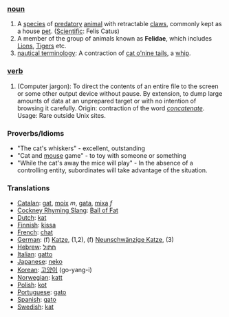 ===[[noun]]===
#A [[species]] of [[predatory]] [[animal]]  with retractable [[claw]]s, commonly kept as a house [[pet]]. ([[Scientific]]: Felis Catus)
#A member of the group of animals known as '''Felidae''', which includes [[Lion]]s, [[Tiger]]s etc.
#[[nautical terminology]]: A contraction of [[cat o'nine tails]], a [[whip]].

===[[verb]]===
#(Computer jargon): To direct the contents of an entire file to the screen or some other output device without pause. By extension, to dump large amounts of data at an unprepared target or with no intention of browsing it carefully. Origin: contraction of the word ''[[concatenate]]''. Usage: Rare outside Unix sites. 

===Proverbs/Idioms===
* "The cat's whiskers" - excellent, outstanding
* "Cat and [[mouse]] game" - to toy with someone or something
* "While the cat's away the mice will play" - In the absence of a controlling entity, subordinates will take advantage of the situation.

===Translations===
*[[Catalan]]: [[gat]], [[moix]] ''m'', [[gata]], [[mixa]] ''f''
*[[Cockney Rhyming Slang]]: [[Ball of Fat]]
*[[Dutch]]: [[kat]]
*[[Finnish]]: [[kissa]]
*[[French]]: [[chat]]
*[[German]]: (f) [[Katze]], (1,2), (f) [[Neunschwänzige Katze]], (3)
*[[Hebrew]]: [[חתול]]
*[[Italian]]: [[gatto]]
*[[Japanese]]: [[neko]]
*[[Korean]]: [[고양이]] (go-yang-i) 
*[[Norwegian]]: [[katt]]
*[[Polish]]: [[kot]]
*[[Portuguese]]: [[gato]]
*[[Spanish]]: [[gato]]
*[[Swedish]]: [[kat]]